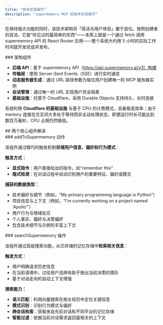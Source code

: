 ```yaml
---
title: "技术实现细节"
description: "supermemory MCP 的技术实现细节"
---
```


在保持强大功能的同时，该技术架构将「简洁与用户体验」置于首位。按照创建者的说法，它是“你见过的最简单的东西”——本质上就是一个通过 fetch 调用 supermemory API 的 React Router 应用——整个系统大约用 5 小时的实际工作时间就开发完成并发布。

<div id="architecture-components">
  ### 架构组件
</div>

- **后端 API**：基于 supermemory API（https://api.supermemory.ai/v3）构建
- **传输层**：使用 Server-Sent Events（SSE）进行实时通信
- **动态服务器生成**：通过 URL 路径参数为每位用户创建唯一的 MCP 服务器实例
- **会话管理**：通过唯一的 URL 实现用户完全隔离
- **基础设施**：托管于 Cloudflare，采用 Durable Objects 支持持久、长时连接

系统利用 **Cloudflare 的基础设施** 与基于 CPU 的计费模式，具备极高效率；由于 memory 连接在交互间大多处于等待而非主动处理状态，即便运行时长可能达到数百万毫秒，CPU 占用仍然极低。

<div id="the-two-main-components-explained">
  ## 两个核心组件解读
</div>

<div id="addtosupermemory-action">
  ### addToSupermemory 动作
</div>

该组件通过精巧的触发机制**存储用户信息、偏好和行为模式**：

**触发方式：**

- **显式指令**：用户直接给出的指令，如“remember this”
- **隐式检测**：在对话过程中自动识别用户的重要特征、偏好或模式

**捕获的数据类型：**

- 技术偏好与细节（例如，“My primary programming language is Python”）
- 项目信息与上下文（例如，“I'm currently working on a project named 'Apollo'”）
- 用户行为与情绪反应
- 个人事实、偏好与决策偏好
- 包含技术细节与示例的丰富上下文

<div id="searchsupermemory-action">
  ### searchSupermemory 操作
</div>

该组件通过高级搜索功能，从已存储的记忆存储中**检索相关信息**：

**触发方式：**

- 用户明确请求历史信息
- 在当前语境中，过往用户选择有助于做出当前决策的情形
- 基于对话走向的自动上下文增强

**搜索能力：**

- **语义匹配**：利用向量搜索在相关经历中定位关键信息
- **模式识别**：识别行为模式与偏好
- **跨会话检索**：获取来自先前对话和不同平台的记忆存储
- **智能过滤**：依据当前对话需求返回最相关的上下文
